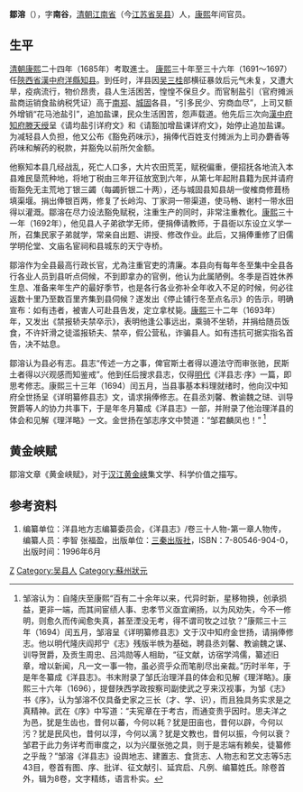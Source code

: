 {{明清人物信息框
| 姓名 =  鄒溶 
| 原名 =
| 圖片名稱= 
| 圖片大小 =
| 圖片說明 = 
| 最高職務 = [[陝西省|陝西省]][[漢中府|漢中府]][[洋縣|洋縣]]知縣
| 國家 = 
| 爵位 =
| 籍貫 = 今[[江蘇省|江蘇省]][[吴縣|吴縣]]
| 族裔 = 漢族
| 旗籍 = 
| 字號 = 字'''南谷'''
| 諡號 = 
| 出生日期 = 生年不详
| 出生地點 = [[江南省|江南省]][[吴县|吴县]]
| 逝世日期 = 卒年不详
| 逝世地點 = 
| 墓葬 =
| 配偶 =
| 親屬 =
| 出身 = 
*康熙二十四年乙丑科殿試金榜
| 經歷 = [[清朝|清朝]][[康熙|康熙]]二十四年（1685年）考取進士。<br>[[康熙|康熙]]三十年至三十六年（1691～1697）任[[洋縣|洋縣]]知县。
| 著作 =
*《请均盐引详府文》<br>《请豁加增盐课详府文》<br>《禁报轿夫禁卒示》<br>《详明纂修县志》<br>《洋县志》（清朝初年版本）<br>《黄金峡赋》
}}
'''鄒溶'''（{{bd|？||？|catIdx=Z鄒}}），字'''南谷'''，[[清朝|清朝]][[江南省|江南省]]（今[[江苏省|江苏省]][[吴县|吴县]]）人，[[康熙|康熙]]年间官员。

==生平==
[[清朝|清朝]][[康熙|康熙]]二十四年（1685年）考取進士。
[[康熙|康熙]]三十年至三十六年（1691～1697）任[[陝西省|陝西省]][[漢中府|漢中府]][[洋縣|洋縣]][[知县|知县]]。到任时，洋县因[[吴三桂|吴三桂]]部横征暴敛后元气未复，又遭大旱，疫病流行，物价昂贵，县人生活困苦，惶惶不保旦夕。而官制盐引（官府摊派盐商运销食盐纳税凭证）高于[[南郑|南郑]]、[[城固|城固]]各县，“引多民少、穷商血尽”，上司又额外增销“花马池盐引”，追加盐课，民众生活困苦，怨声载道。他先后三次向[[漢中府|漢中府]][[知府|知府]][[滕天绶|滕天绶]]呈《请均盐引详府文》和《请豁加增盐课详府文》，始停止追加盐课。为减轻县人负担，他又公布《豁免药味示》，捐俸代百姓支付摊派为上司办麝香等药味和解药的税款，并豁免以前所欠金额。

他察知本县几经战乱，死亡人口多，大片农田荒芜，赋税偏重，便招抚各地流入本县难民垦荒种地，将地丁税由三年开征放宽到六年，从第七年起附县籍为民并请府衙豁免无主荒地丁银三蠲（每蠲折银二十两），还与城固县知县胡一俊榷商修葺杨填渠堰。捐出俸银百两，修复了长岭沟、丁家洞一带渠道，使马畅、谢村一带水田得以灌溉。鄒溶在尽力设法豁免赋税，注重生产的同时，非常注重教化。[[康熙|康熙]]三十一年（1692年），他见县人子弟欲学无师，便捐俸请教师，于县衙以东设立义学一所，召集民家子弟就学，常亲自出题、讲授、修改作业。此后，又捐俸重修了旧儒学明伦堂、文庙名宦祠和县城东的天宁寺桥。

鄒溶作为全县最高行政长官，尤為注重官吏的清廉。本县向有每年冬至集中全县各行各业人员到县听点伺候，不到即拿办的官例，他认为此属陋例。冬季是百姓休养生息、准备来年生产的最好季节，也是各行各业弥补全年收入不足的时候，何必往返数十里乃至数百里齐集到县伺候？遂发出《停止铺行冬至点名示》的告示，明确宣布：如有违者，被害人可赴县告发，定立拿杖毙。[[康熙|康熙]]三十二年（1693年）年，又发出《禁报轿夫禁卒示》，表明他逢公事远出，乘骑不坐轿，并捐给随员饭食，不许奸滑之徒滥报轿夫、禁卒，假公营私，诈骗县人。如有违抗可据实指名首告，决不姑息。

鄒溶认为县必有志。县志“传述一方之事，俾官斯土者得以遵法守而审张驰，民斯土者得以兴观感而知鉴戒”。他到任后搜求县志，仅得[[明代|明代]]《洋县志·序》一篇，即思考修志。康熙三十三年（1694）闰五月，当县事基本料理就绪时，他向汉中知府全世扬呈《详明纂修县志》文，请求捐俸修志。在县丞刘馨、教谕魏之琎、训导贺爵等人的协力共事下，于是年冬月纂成《洋县志》一部，并附录了他治理洋县的体会和见解《理洋略》一文。金世扬在邹志序文中赞道：“邹君麟凤也！” <ref>邹溶认为：自隆庆至康熙“百有二十余年以来，代异时新，星移物换，创承损益，更非一端，而其间宦绩人事、忠孝节义亟宜阐扬，以为风劝失，今不一修明，则愈久而传闻愈失真，甚至湮没无考，得不谓司牧之过欤？”康熙三十三年（1694）闰五月，邹溶呈《详明纂修县志》文于汉中知府金世扬，请捐俸修志。他以明代隆庆阎邦宁《志》残版半帙为基础，聘县丞刘馨、教谕魏之谋、训导贺爵，及贡生周忠、吕鸿勋等人相助，“征文献，访宿学鸿儒，纂述旧章，增以新闻，凡一文一事一物，虽必资乎众而笔削尽出亲裁。”历时半年，于是年冬纂成《洋县志》。书末附录了邹氏治理洋县的体会和见解《理洋略》。康熙三十六年（1696），提督陕西学政按察司副使武之亨来汉视事，为邹《志》书《序》，认为邹溶不仅具备史家之三长（才、学、识），而且独具务实求是之真精神。武在《序》中写道：“夫宪章在于考古，而通变贵乎因时。思夫洋之为邑，犹是生齿也，昔何以蕃，今何以耗？犹是田亩也，昔何以辟，今何以污？犹是民风也，昔何以淳，今何以漓？犹是文教也，昔何以振，今何以衰？邹君于此力务详考而审度之，以为兴厘张弛之具，则于是志端有赖矣，徒纂修之乎哉？”邹溶《洋县志》设舆地志、建置志、食货志、人物志和艺文志等5志43目，卷首有图、序、批详、征文献引、延宾启、凡例、编纂姓氏。除卷首外，辑为8卷，文字精练，语言朴实。 </ref>

==黄金峡赋==
鄒溶文章《黄金峡赋》，对于[[汉江黄金峡|汉江黄金峡]]集文学、科学价值之描写。

==参考资料==
{{reflist}}
{{ReflistH}}
# 编纂单位：洋县地方志编纂委员会，《洋县志》/卷三十人物-第一章人物传，编纂人员：李智  张福盈，出版单位：[[三秦出版社|三秦出版社]]，ISBN：7-80546-904-0，出版时间：1996年6月 
{{ReflistF}}

{{康熙二十四年乙丑科殿試金榜}}

{{Authority control}}

{{DEFAULTSORT:Zou鄒}}
[[Category:鄒姓|Z]]
[[Category:吴县人|Category:吴县人]]
[[Category:蘇州狀元|Category:蘇州狀元]]